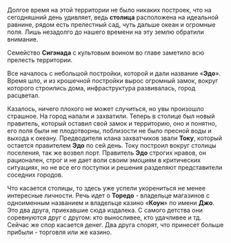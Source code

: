 Долгое время на этой территории не было никаких построек, что на сегодняшний день удивляет, ведь **столица** расположена на идеальной равнине, рядом есть прелестный сад, чуть дальше океан и огромные поля. Лишь незадолго до нашего времени на эту землю обратили внимание.

Семейство **Сигэнада** с культовым воином во главе заметило всю прелесть территории.

Все началось с небольшой постройки, которой и дали название «**Эдо**». Время шло, и из крошечной постройки вырос огромный замок, вокруг которого строились дома, инфраструктура развивалась, город расцветал.

Казалось, ничего плохого не может случиться, но увы произошло страшное. На город напали и захватили. Теперь в столице был новый правитель, который оставил свой замок и территорию, оно и понятно, его поля были не плодотворны, поблизости не было пресной воды и выхода к океану. Предводителя клана захватчиков звали **Току**, который остается правителем **Эдо** по сей день. Току построил вокруг столицы поселения, так же возвел порт. Правитель **Эдо** строгих нравов, он рационален, строг и не дает воли своим эмоциям в критических ситуациях, но не все его поступки и решения разделяют представители соседних городов.

Что касается столицы, то здесь уже успели укорениться не менее интересные личности. Речь идет о **Торедо** - владельце магазинов с одноименным названием и владельце казино «**Коун**» по имени **Джо**. Это два друга, приехавшие сюда издалека. С самого детства они соревнуются друг с другом: кто выносливее, кто удачливее и тд. Сейчас же спор касается денег. Два друга спорят, что принесет больше прибыли - торговля или же казино.
